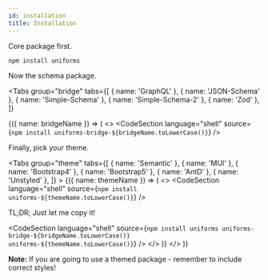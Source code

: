 ```yaml
---
id: installation
title: Installation
---
```



Core package first.

```shell
npm install uniforms
```

Now the schema package.

<Tabs
  group="bridge"
  tabs={[
    { name: 'GraphQL' },
    { name: 'JSON-Schema' },
    { name: 'Simple-Schema' },
    { name: 'Simple-Schema-2' },
    { name: 'Zod' },
  ]}
>
  {({ name: bridgeName }) => (
    <>
      <CodeSection
        language="shell"
        source={`npm install uniforms-bridge-${bridgeName.toLowerCase()}`}
      />
      <p>Finally, pick your theme.</p>
      <Tabs
        group="theme"
        tabs={[
          { name: 'Semantic' },
          { name: 'MUI' },
          { name: 'Bootstrap4' },
          { name: 'Bootstrap5' },
          { name: 'AntD' },
          { name: 'Unstyled' },
        ]}
      >
        {({ name: themeName }) => (
          <>
            <CodeSection
              language="shell"
              source={`npm install uniforms-${themeName.toLowerCase()}`}
            />
            <p>TL;DR; Just let me copy it!</p>
            <CodeSection
              language="shell"
              source={`npm install uniforms uniforms-bridge-${bridgeName.toLowerCase()} uniforms-${themeName.toLowerCase()}`}
            />
          </>
        )}
      </Tabs>
    </>
  )}
</Tabs>

**Note:** If you are going to use a themed package - remember to include correct styles!
